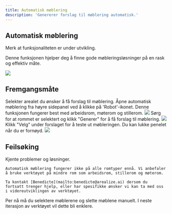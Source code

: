 ```yaml
---
title: Automatisk møblering
description: 'Genererer forslag til møblering automatisk.'
---
```


## Automatisk møblering

<Info>
  Merk at funksjonaliteten er under utvikling.
</Info>

Denne funksjonen hjelper deg å finne gode møbleringsløsninger på en rask og effektiv måte.

<Frame type="glass" caption="Automatisk møblering av arbeidsrom">
  <img src="/images/engine/verktøy/automatisk-møblering/ferdig-møblering.png" />
</Frame>

## Fremgangsmåte

<Steps>
  <Step title="Åpne automatisk møblering">
    Selekter arealet du ønsker å få forslag til møblering. Åpne automatisk møblering fra høyre sidepanel ved å klikke på 'Robot'-ikonet.
    <Info>
      Denne funksjonen fungerer best med arbeidsrom, møterom og stillerom.
    </Info>
    <Frame type="glass">
        <img src="/images/engine/verktøy/automatisk-møblering/steg-1.png" />
    </Frame>
  </Step>
  <Step title="Generer forslag">
    Sørg for at rommet er selektert og klikk "Generer" for å få forslag til møblering.
    <Frame type="glass">
        <img src="/images/engine/verktøy/automatisk-møblering/steg-2.png" />
    </Frame>
  </Step>
  <Step title="Velg et forslag">
    Klikk "Velg" under forslaget for å teste ut møbleringen. Du kan lukke penelet når du er fornøyd.
    <Frame type="glass">
        <img src="/images/engine/verktøy/automatisk-møblering/steg-3.png" />
    </Frame>
  </Step>
</Steps>

## Feilsøking

Kjente problemer og løsninger.

<AccordionGroup>
  <Accordion title="Generering-knappen fungerer ikke">

    Automatisk møblering fungerer ikke på alle romtyper ennå. Vi anbefaler å bruke verktøyet på mindre rom som arbeidsrom, stillerom og møterom. 
    
    Ta kontakt [Benedicte](mailto:benedicte@arealize.ai) dersom du fortsatt trenger hjelp, eller har spesifikke ønsker vi kan ta med oss i videreutviklingen av verktøyet.
    
  </Accordion>
  <Accordion title="Hvordan sletter jeg møbleringen?">
    Per nå må du selektere møblerene og slette møblene manuelt. I neste iterasjon av verktøyet vil dette bli enklere.
  </Accordion>
</AccordionGroup>
